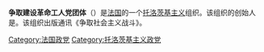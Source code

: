 {{Unreferenced|time=2022-01-13T11:07:41+00:00}}
'''争取建设革命工人党团体'''（{{lang-fr|Groupe pour la construction du Parti ouvrier révolutionnaire}}）是[[法国|法国]]的一个[[托洛茨基主义|托洛茨基主义]]组织。该组织的创始人是{{link-fr|Stéphane Just}}。该组织出版通讯《争取社会主义战斗》。

{{政党小作品}}
[[Category:法国政党|Category:法国政党]]
[[Category:托洛茨基主义政党|Category:托洛茨基主义政党]]